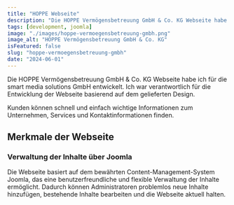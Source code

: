 ---
title: "HOPPE Webseite"
description: "Die HOPPE Vermögensbetreuung GmbH & Co. KG Webseite habe ich für die smart media solutions GmbH entwickelt."
tags: [development, joomla]
image: "./images/hoppe-vermoegensbetreuung-gmbh.png"
image_alt: "HOPPE Vermögensbetreuung GmbH & Co. KG"
isFeatured: false
slug: "hoppe-vermoegensbetreuung-gmbh"
date: "2024-06-01"
---


Die HOPPE Vermögensbetreuung GmbH & Co. KG Webseite habe ich für die smart media solutions GmbH entwickelt. Ich war verantwortlich für die Entwicklung der Webseite basierend auf dem gelieferten Design.

Kunden können schnell und einfach wichtige Informationen zum Unternehmen, Services und Kontaktinformationen finden.

<ProjectDetails
  client="smart media solutions GmbH"
  handover="06/2024"
  services="HTML, SCSS, JavaScript, PHP, Joomla, MySQL"
  website="https://hoppe-vermoegensbetreuung.de/"
/>

## Merkmale der Webseite

### Verwaltung der Inhalte über Joomla

Die Webseite basiert auf dem bewährten Content-Management-System Joomla, das eine benutzerfreundliche und flexible Verwaltung der Inhalte ermöglicht. Dadurch können Administratoren problemlos neue Inhalte hinzufügen, bestehende Inhalte bearbeiten und die Webseite aktuell halten.
